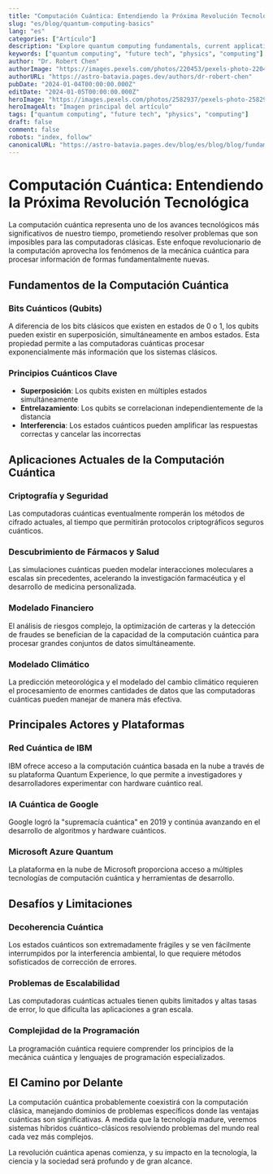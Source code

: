 ```yaml
---
title: "Computación Cuántica: Entendiendo la Próxima Revolución Tecnológica"
slug: "es/blog/quantum-computing-basics"
lang: "es"
categories: ["Artículo"]
description: "Explore quantum computing fundamentals, current applications, and how this revolutionary technology will transform computing as we know it."
keywords: ["quantum computing", "future tech", "physics", "computing"]
author: "Dr. Robert Chen"
authorImage: "https://images.pexels.com/photos/220453/pexels-photo-220453.jpeg?auto=compress&cs=tinysrgb&w=120&h=120&dpr=1"
authorURL: "https://astro-batavia.pages.dev/authors/dr-robert-chen"
pubDate: "2024-01-04T00:00:00.000Z"
editDate: "2024-01-05T00:00:00.000Z"
heroImage: "https://images.pexels.com/photos/2582937/pexels-photo-2582937.jpeg?auto=compress&cs=tinysrgb&w=1260&h=750&dpr=1"
heroImageAlt: "Imagen principal del artículo"
tags: ["quantum computing", "future tech", "physics", "computing"]
draft: false
comment: false
robots: "index, follow"
canonicalURL: "https://astro-batavia.pages.dev/blog/es/blog/blog/fundamentos-computacion-cuantica"
---
```


# Computación Cuántica: Entendiendo la Próxima Revolución Tecnológica

La computación cuántica representa uno de los avances tecnológicos más significativos de nuestro tiempo, prometiendo resolver problemas que son imposibles para las computadoras clásicas. Este enfoque revolucionario de la computación aprovecha los fenómenos de la mecánica cuántica para procesar información de formas fundamentalmente nuevas.

## Fundamentos de la Computación Cuántica

### Bits Cuánticos (Qubits)

A diferencia de los bits clásicos que existen en estados de 0 o 1, los qubits pueden existir en superposición, simultáneamente en ambos estados. Esta propiedad permite a las computadoras cuánticas procesar exponencialmente más información que los sistemas clásicos.

### Principios Cuánticos Clave

- **Superposición**: Los qubits existen en múltiples estados simultáneamente
- **Entrelazamiento**: Los qubits se correlacionan independientemente de la distancia
- **Interferencia**: Los estados cuánticos pueden amplificar las respuestas correctas y cancelar las incorrectas

## Aplicaciones Actuales de la Computación Cuántica

### Criptografía y Seguridad

Las computadoras cuánticas eventualmente romperán los métodos de cifrado actuales, al tiempo que permitirán protocolos criptográficos seguros cuánticos.

### Descubrimiento de Fármacos y Salud

Las simulaciones cuánticas pueden modelar interacciones moleculares a escalas sin precedentes, acelerando la investigación farmacéutica y el desarrollo de medicina personalizada.

### Modelado Financiero

El análisis de riesgos complejo, la optimización de carteras y la detección de fraudes se benefician de la capacidad de la computación cuántica para procesar grandes conjuntos de datos simultáneamente.

### Modelado Climático

La predicción meteorológica y el modelado del cambio climático requieren el procesamiento de enormes cantidades de datos que las computadoras cuánticas pueden manejar de manera más efectiva.

## Principales Actores y Plataformas

### Red Cuántica de IBM

IBM ofrece acceso a la computación cuántica basada en la nube a través de su plataforma Quantum Experience, lo que permite a investigadores y desarrolladores experimentar con hardware cuántico real.

### IA Cuántica de Google

Google logró la "supremacía cuántica" en 2019 y continúa avanzando en el desarrollo de algoritmos y hardware cuánticos.

### Microsoft Azure Quantum

La plataforma en la nube de Microsoft proporciona acceso a múltiples tecnologías de computación cuántica y herramientas de desarrollo.

## Desafíos y Limitaciones

### Decoherencia Cuántica

Los estados cuánticos son extremadamente frágiles y se ven fácilmente interrumpidos por la interferencia ambiental, lo que requiere métodos sofisticados de corrección de errores.

### Problemas de Escalabilidad

Las computadoras cuánticas actuales tienen qubits limitados y altas tasas de error, lo que dificulta las aplicaciones a gran escala.

### Complejidad de la Programación

La programación cuántica requiere comprender los principios de la mecánica cuántica y lenguajes de programación especializados.

## El Camino por Delante

La computación cuántica probablemente coexistirá con la computación clásica, manejando dominios de problemas específicos donde las ventajas cuánticas son significativas. A medida que la tecnología madure, veremos sistemas híbridos cuántico-clásicos resolviendo problemas del mundo real cada vez más complejos.

La revolución cuántica apenas comienza, y su impacto en la tecnología, la ciencia y la sociedad será profundo y de gran alcance.
